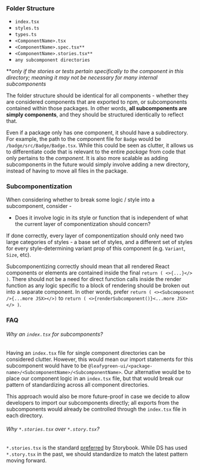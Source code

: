 
<Meta title="Developer Guide/Package Folder Structure" />

### Folder Structure

- `index.tsx`
- `styles.ts`
- `types.ts`
- `<ComponentName>.tsx`
- `<ComponentName>.spec.tsx**`
- `<ComponentName>.stories.tsx**`
- `any subcomponent directories`

***only if the stories or tests pertain specifically to the component in this directory; meaning it may not be necessary for many internal subcomponents*

The folder structure should be identical for all components - whether they are considered components that are exported to npm, or subcomponents contained within those packages. In other words, **all subcomponents are simply components**, and they should be structured identically to reflect that.

Even if a package only has one component, it should have a subdirectory. For example, the path to the component file for `Badge` would be `/badge/src/Badge/Badge.tsx`. While this could be seen as clutter, it allows us to differentiate code that is relevant to the entire *package* from code that only pertains to the *component*. It is also more scalable as adding subcomponents in the future would simply involve adding a new directory, instead of having to move all files in the package.

### Subcomponentization

When considering whether to break some logic / style into a subcomponent, consider -

- Does it involve logic in its style or function that is independent of what the current layer of componentization should concern?

If done correctly, every layer of componentization should only need two large categories of styles - a base set of styles, and a different set of styles for every style-determining variant prop of this component (e.g. `Variant`, `Size`, etc).

Subcomponentizing correctly should mean that all rendered React components or elements are contained inside the final `return ( <>{...}</> )`.
There should not be a need for direct function calls inside the render function as any logic specific to a block of rendering should be broken out into a separate component. In other words, prefer `return ( <><Subcomponent />{...more JSX></>)` to `return ( <>{renderSubcomponent()}<...more JSX></> )`.

### FAQ

###### Why an `index.tsx` for subcomponents?

Having an `index.tsx` file for single component directories can be considered clutter. However, this would mean our import statements for this subcomponent would have to be `@leafygreen-ui/<package-name>/<SubcomponentName>/<SubcomponentName>`. Our alternative would be to place our component logic in an `index.tsx` file, but that would break our pattern of standardizing across all component directories.

This approach would also be more future-proof in case we decide to allow developers to import our subcomponents directly; all exports from the subcomponents would already be controlled through the `index.tsx` file in each directory.

###### Why `*.stories.tsx` over `*.story.tsx`?

`*.stories.tsx` is the standard [preferred](https://storybook.js.org/docs/react/writing-stories/introduction) by Storybook. While DS has used `*.story.tsx` in the past, we should standardize to match the latest pattern moving forward.
